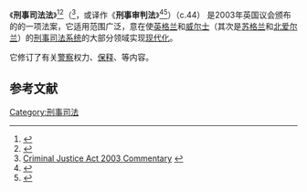 《'''刑事司法法'''》<ref>{{Cite web|title=英国量刑委员会和量刑指南|url=http://rmfyb.chinacourt.org/paper/html/2012-08/17/content_49427.htm?div=-1|accessdate=2021-01-30|author=李玉萍|date=2012-08-17|agency=人民法院报|language=中文|archive-date=2021-02-09|archive-url=https://web.archive.org/web/20210209235406/http://rmfyb.chinacourt.org/paper/html/2012-08/17/content_49427.htm?div=-1}}</ref><ref>{{Cite journal|title=英國附條件釋放制度之現況與理念評析：以英格蘭及威爾斯地區為核心|author=蔡宜家|url=https://www.cprc.moj.gov.tw/media/8287/813117112507.pdf?mediaDL=true|journal=司法官學院犯罪防治研究資料庫|issue=|doi=|others=|year=|volume=|page=|pmid=|access-date=2021-01-30|archive-date=2020-09-26|archive-url=https://web.archive.org/web/20200926011916/https://www.cprc.moj.gov.tw/media/8287/813117112507.pdf?mediaDL=true}}</ref>（{{lang-en|Criminal Justice Act 2003}}<ref>[http://www.wikicrimeline.co.uk/index.php?title=Criminal_Justice_Act_2003 Criminal Justice Act 2003 Commentary] {{webarchive|url=https://web.archive.org/web/20070221031439/http://www.wikicrimeline.co.uk/index.php?title=Criminal_Justice_Act_2003|date=2007-02-21}}</ref>，或译作《'''刑事审判法'''》<ref>{{Cite journal|title=崩落中的刑事陪審制度|author=沈宜生|url=https://www.judicial.gov.tw/tw/dl-56053-c4bb49346d47423a9b94bc479a8a8643.html|journal=JUDICIAL WEEKLY|issue=No.1839|doi=|others=|year=2018年3月3日|volume=|page=|pmid=}}</ref><ref>{{Cite book|edition=第一版|url=https://www.worldcat.org/oclc/64762759|publisher=法律出版社|location=北京|isbn=7-5036-5389-2|oclc=64762759|last=孙|last2=|title=英国2003年《刑事审判法》及其释义|first=长永|year=2005|pages=}}</ref>）（c.44） 是2003年英国议会颁布的的一项法案，它适用范围广泛，意在使[[英格兰|英格兰]]和[[威尔士|威尔士]]（其次是[[苏格兰|苏格兰]]和[[北爱尔兰|北爱尔兰]]）的[[刑事司法系统|刑事司法系统]]的大部分领域实现[[现代化|现代化]]。

它修订了有关[[警察|警察]]权力、[[保释|保释]]、{{Le|披露_(法律)|Discovery_(law)|披露}}等内容。

== 参考文献 ==
<references />{{法律小作品}}

[[Category:刑事司法|Category:刑事司法]]
